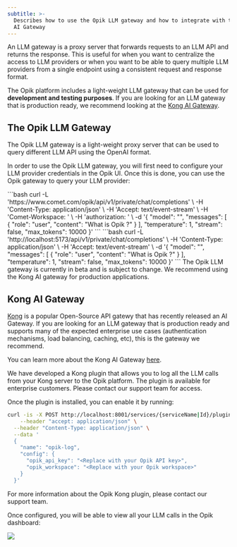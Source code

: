 ```yaml
---
subtitle: >-
  Describes how to use the Opik LLM gateway and how to integrate with the Kong
  AI Gateway
---
```


An LLM gateway is a proxy server that forwards requests to an LLM API and returns the response. This is useful for when you want to centralize the access to LLM providers or when you want to be able to query multiple LLM providers from a single endpoint using a consistent request and response format.

The Opik platform includes a light-weight LLM gateway that can be used for **development and testing purposes**. If you are looking for an LLM gateway that is production ready, we recommend looking at the [Kong AI Gateway](https://docs.konghq.com/gateway/latest/ai-gateway/).

## The Opik LLM Gateway

The Opik LLM gateway is a light-weight proxy server that can be used to query different LLM API using the OpenAI format.

In order to use the Opik LLM gateway, you will first need to configure your LLM provider credentials in the Opik UI. Once this is done, you can use the Opik gateway to query your LLM provider:

<Tabs>
    <Tab value="Opik Cloud" title="Opik Cloud">
    ```bash
    curl -L 'https://www.comet.com/opik/api/v1/private/chat/completions' \
    -H 'Content-Type: application/json' \
    -H 'Accept: text/event-stream' \
    -H 'Comet-Workspace: <OPIK_WORKSPACE>' \
    -H 'authorization: <OPIK_API_KEY>' \
    -d '{
        "model": "<LLM_MODEL>",
        "messages": [
            {
                "role": "user",
                "content": "What is Opik ?"
            }
        ],
        "temperature": 1,
        "stream": false,
        "max_tokens": 10000
    }'
    ```
    </Tab>
        <Tab value="Opik self-hosted" title="Opik self-hosted">
    ```bash
    curl -L 'http://localhost:5173/api/v1/private/chat/completions' \
    -H 'Content-Type: application/json' \
    -H 'Accept: text/event-stream' \
    -d '{
        "model": "<LLM_MODEL>",
        "messages": [
            {
                "role": "user",
                "content": "What is Opik ?"
            }
        ],
        "temperature": 1,
        "stream": false,
        "max_tokens": 10000
    }'
    ```
    </Tab>
</Tabs>

<Warning>
  The Opik LLM gateway is currently in beta and is subject to change. We recommend using the Kong AI gateway for
  production applications.
</Warning>

## Kong AI Gateway

[Kong](https://docs.konghq.com/gateway/latest/) is a popular Open-Source API gatewy that has recently released an AI Gateway.
If you are looking for an LLM gateway that is production ready and supports many of the expected enterprise use cases
(authentication mechanisms, load balancing, caching, etc), this is the gateway we recommend.

You can learn more about the Kong AI Gateway [here](https://docs.konghq.com/gateway/latest/ai-gateway/).

We have developed a Kong plugin that allows you to log all the LLM calls from your Kong server to the Opik platform.
The plugin is available for enterprise customers. Please contact our support team for access.

Once the plugin is installed, you can enable it by running:

```bash {pytest_codeblocks_skip=true}
curl -is -X POST http://localhost:8001/services/{serviceName|Id}/plugins \
    --header "accept: application/json" \
  --header "Content-Type: application/json" \
  --data '
  {
    "name": "opik-log",
    "config": {
      "opik_api_key": "<Replace with your Opik API key>",
      "opik_workspace": "<Replace with your Opik workspace>"
    }
  }'
```

For more information about the Opik Kong plugin, please contact our support team.

Once configured, you will be able to view all your LLM calls in the Opik dashboard:

<Frame>
  <img src="/img/production/opik-kong-gateway.png" />
</Frame>
